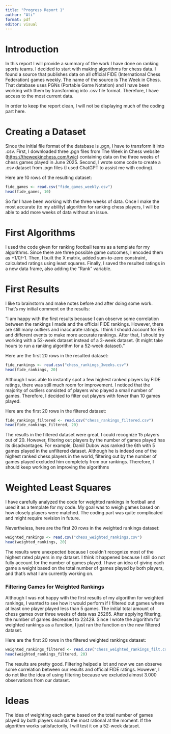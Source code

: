 ```yaml
---
title: "Progress Report 1"
author: "Ali"
format: pdf
editor: visual
---
```


# Introduction

In this report I will provide a summary of the work I have done on ranking sports teams. I decided to start with making algorithms for chess data. I found a source that publishes data on all official FIDE (International Chess Federation) games weekly. The name of the source is The Week in Chess. That database uses PGNs (Portable Game Notation) and I have been working with them by transforming into .csv file format. Therefore, I have access to the most current data.

In order to keep the report clean, I will not be displaying much of the coding part here.

# Creating a Dataset

Since the initial file format of the database is .pgn, I have to transform it into .csv. First, I downloaded three .pgn files from The Week in Chess website (<https://theweekinchess.com/twic>) containing data on the three weeks of chess games played in June 2025. Second, I wrote some code to create a .csv dataset from .pgn files (I used ChatGPT to assist me with coding).

Here are 10 rows of the resulting dataset:

```r
fide_games <- read.csv("fide_games_weekly.csv")
head(fide_games, 10)
```

So far I have been working with the three weeks of data. Once I make the most accurate (to my ability) algorithm for ranking chess players, I will be able to add more weeks of data without an issue.

# First Algorithms

I used the code given for ranking football teams as a template for my algorithms. Since there are three possible game outcomes, I encoded them as +1/0/-1. Then, I built the X matrix, added sum-to-zero constraint, calculated ratings using least squares. Finally, I saved the resulted ratings in a new data frame, also adding the "Rank" variable.

# First Results

I like to brainstorm and make notes before and after doing some work. That's my initial comment on the results:

"I am happy with the first results because I can observe some correlation between the rankings I made and the official FIDE rankings. However, there are still many outliers and inaccurate ratings. I think I should account for Elo and different events to make more accurate rankings. After that, I should try working with a 52-week dataset instead of a 3-week dataset. (It might take hours to run a ranking algorithm for a 52-week dataset)."

Here are the first 20 rows in the resulted dataset:

```r
fide_rankings <- read.csv("chess_rankings_3weeks.csv")
head(fide_rankings, 20)
```

Although I was able to instantly spot a few highest ranked players by FIDE ratings, there was still much room for improvement. I noticed that the majority of outliers consisted of players who played a small number of games. Therefore, I decided to filter out players with fewer than 10 games played.

Here are the first 20 rows in the filtered dataset:

```r
fide_rankings_filtered <- read.csv("chess_rankings_filtered.csv")
head(fide_rankings_filtered, 20)
```

The results in the filtered dataset were great, I could recognize 15 players out of 20. However, filtering out players by the number of games played has its disadvantages. For example, Daniil Dubov was ranked the 6th with 5 games played in the unfiltered dataset. Although he is indeed one of the highest ranked chess players in the world, filtering out by the number of games played excluded him completely from our rankings. Therefore, I should keep working on improving the algorithms

# Weighted Least Squares

I have carefully analyzed the code for weighted rankings in football and used it as a template for my code. My goal was to weigh games based on how closely players were matched. The coding part was quite complicated and might require revision in future.

Nevertheless, here are the first 20 rows in the weighted rankings dataset:

```r
weighted_rankings <- read.csv("chess_weighted_rankings.csv")
head(weighted_rankings, 20)
```

The results were unexpected because I couldn't recognize most of the highest rated players in my dataset. I think it happened because I still do not fully account for the number of games played. I have an idea of giving each game a weight based on the total number of games played by both players, and that's what I am currently working on.

### Filtering Games for Weighted Rankings

Although I was not happy with the first results of my algorithm for weighted rankings, I wanted to see how it would perform if I filtered out games where at least one player played less than 5 games. The initial total amount of chess games over three weeks of data was 25265. After applying filtering, the number of games decreased to 22429. Since I wrote the algorithm for weighted rankings as a function, I just ran the function on the new filtered dataset.

Here are the first 20 rows in the filtered weighted rankings dataset:

```r
weighted_rankings_filtered <- read.csv("chess_weighted_rankings_filt.csv")
head(weighted_rankings_filtered, 20)
```

The results are pretty good. Filtering helped a lot and now we can observe some correlation between our results and official FIDE ratings. However, I do not like the idea of using filtering because we excluded almost 3.000 observations from our dataset.

# Ideas

The idea of weighting each game based on the total number of games played by both players sounds the most rational at the moment. If the algorithm works satisfactorily, I will test it on a 52-week dataset.
